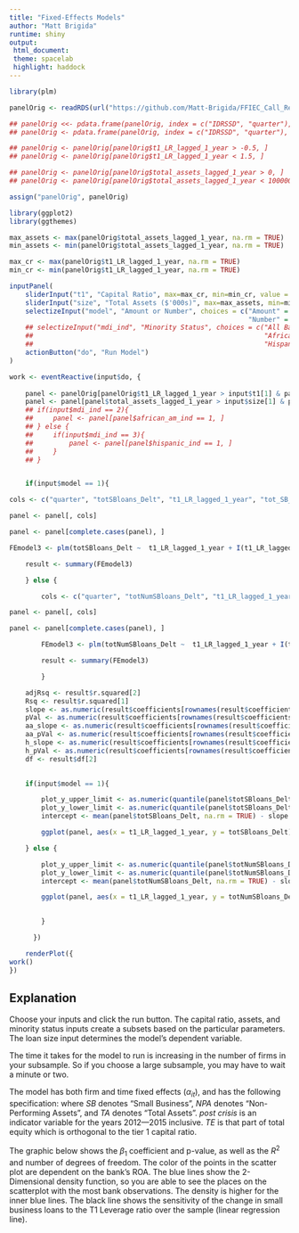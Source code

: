 ```yaml
---
title: "Fixed-Effects Models"
author: "Matt Brigida"
runtime: shiny
output: 
 html_document:
 theme: spacelab
 highlight: haddock
---
```



<!-- read in the data -->
```r
library(plm)

panelOrig <- readRDS(url("https://github.com/Matt-Brigida/FFIEC_Call_Reports/blob/master/querying_data_and_analysis/analyses/panel_data_analysis/full_panel/1_panel_with_full_quarter_date/1_one_panel_all_models/full_panel.rds?raw=true"))

## panelOrig <<- pdata.frame(panelOrig, index = c("IDRSSD", "quarter"), drop.index=TRUE, row.names=TRUE)
## panelOrig <- pdata.frame(panelOrig, index = c("IDRSSD", "quarter"), drop.index=TRUE, row.names=TRUE)

## panelOrig <- panelOrig[panelOrig$t1_LR_lagged_1_year > -0.5, ]
## panelOrig <- panelOrig[panelOrig$t1_LR_lagged_1_year < 1.5, ]

## panelOrig <- panelOrig[panelOrig$total_assets_lagged_1_year > 0, ]
## panelOrig <- panelOrig[panelOrig$total_assets_lagged_1_year < 100000000, ]

assign("panelOrig", panelOrig)
```



```r
library(ggplot2)
library(ggthemes)

max_assets <- max(panelOrig$total_assets_lagged_1_year, na.rm = TRUE)
min_assets <- min(panelOrig$total_assets_lagged_1_year, na.rm = TRUE)

max_cr <- max(panelOrig$t1_LR_lagged_1_year, na.rm = TRUE)
min_cr <- min(panelOrig$t1_LR_lagged_1_year, na.rm = TRUE)

inputPanel(
    sliderInput("t1", "Capital Ratio", max=max_cr, min=min_cr, value = c(.05, .2), step = 0.01),
    sliderInput("size", "Total Assets ($'000s)", max=max_assets, min=min_assets, value = c(1000, 1000000), step = 100),
    selectizeInput("model", "Amount or Number", choices = c("Amount" = 1,
                                                            "Number" = 2)),
    ## selectizeInput("mdi_ind", "Minority Status", choices = c("All Banks" = 1,
    ##                                                          "African-American-Owned" = 2,
    ##                                                          "Hispanic-Owned" = 3)),    
    actionButton("do", "Run Model")
)

work <- eventReactive(input$do, {
    
    panel <- panelOrig[panelOrig$t1_LR_lagged_1_year > input$t1[1] & panelOrig$t1_LR_lagged_1_year < input$t1[2], ]
    panel <- panel[panel$total_assets_lagged_1_year > input$size[1] & panel$total_assets_lagged_1_year < input$size[2], ]
    ## if(input$mdi_ind == 2){
    ##     panel <- panel[panel$african_am_ind == 1, ]
    ## } else {
    ##     if(input$mdi_ind == 3){
    ##         panel <- panel[panel$hispanic_ind == 1, ]
    ##     }
    ## }


    if(input$model == 1){

cols <- c("quarter", "totSBloans_Delt", "t1_LR_lagged_1_year", "tot_SB_loans_TA_lagged_1", "ROA_lagged_1", "NPA_TA_lagged_1", "total_assets_lagged_1_year", "TD_TA_lagged_1", "african_am_ind", "hispanic_ind", "de_novo", "TETA_lagged_1_year", "post_crisis_ind", "fin_crisis_ind")

panel <- panel[, cols]

panel <- panel[complete.cases(panel), ]

FEmodel3 <- plm(totSBloans_Delt ~  t1_LR_lagged_1_year + I(t1_LR_lagged_1_year * african_am_ind) + I(t1_LR_lagged_1_year * hispanic_ind) + TETA_lagged_1_year + tot_SB_loans_TA_lagged_1 + ROA_lagged_1 + NPA_TA_lagged_1 + I(log(panel$total_assets_lagged_1_year)) + TD_TA_lagged_1 + post_crisis_ind + fin_crisis_ind + de_novo + I(log(panel$total_assets_lagged_1_year) * ROA_lagged_1) + I(log(panel$total_assets_lagged_1_year) * NPA_TA_lagged_1), data = panel, model = "within", effect = "individual")

    result <- summary(FEmodel3)

    } else {

        cols <- c("quarter", "totNumSBloans_Delt", "t1_LR_lagged_1_year", "tot_SB_loans_TA_lagged_1", "ROA_lagged_1", "NPA_TA_lagged_1", "total_assets_lagged_1_year", "TD_TA_lagged_1", "african_am_ind", "hispanic_ind", "de_novo", "TETA_lagged_1_year", "post_crisis_ind", "fin_crisis_ind")

panel <- panel[, cols]

panel <- panel[complete.cases(panel), ]

        FEmodel3 <- plm(totNumSBloans_Delt ~  t1_LR_lagged_1_year + I(t1_LR_lagged_1_year * african_am_ind) + I(t1_LR_lagged_1_year * hispanic_ind) + TETA_lagged_1_year + tot_SB_loans_TA_lagged_1 + ROA_lagged_1 + NPA_TA_lagged_1 + I(log(panel$total_assets_lagged_1_year)) + TD_TA_lagged_1 + post_crisis_ind + fin_crisis_ind + de_novo + I(log(panel$total_assets_lagged_1_year) * ROA_lagged_1) + I(log(panel$total_assets_lagged_1_year) * NPA_TA_lagged_1), data = panel, model = "within", effect = "individual")

        result <- summary(FEmodel3)

        }

    adjRsq <- result$r.squared[2]
    Rsq <- result$r.squared[1]
    slope <- as.numeric(result$coefficients[rownames(result$coefficients) == "t1_LR_lagged_1_year",][1])
    pVal <- as.numeric(result$coefficients[rownames(result$coefficients) == "t1_LR_lagged_1_year",][4])
    aa_slope <- as.numeric(result$coefficients[rownames(result$coefficients) == "I(t1_LR_lagged_1_year * african_am_ind)",][1])
    aa_pVal <- as.numeric(result$coefficients[rownames(result$coefficients) == "I(t1_LR_lagged_1_year * african_am_ind)",][4])
    h_slope <- as.numeric(result$coefficients[rownames(result$coefficients) == "I(t1_LR_lagged_1_year * hispanic_ind)",][1])
    h_pVal <- as.numeric(result$coefficients[rownames(result$coefficients) == "I(t1_LR_lagged_1_year * hispanic_ind)",][4])
    df <- result$df[2]
    

    if(input$model == 1){

        plot_y_upper_limit <- as.numeric(quantile(panel$totSBloans_Delt, .85, na.rm = TRUE))
        plot_y_lower_limit <- as.numeric(quantile(panel$totSBloans_Delt, .15, na.rm = TRUE))
        intercept <- mean(panel$totSBloans_Delt, na.rm = TRUE) - slope * mean(panel$t1_LR_lagged_1_year, na.rm = TRUE)

        ggplot(panel, aes(x = t1_LR_lagged_1_year, y = totSBloans_Delt)) + geom_point(aes(colour = ROA_lagged_1)) + scale_colour_gradient(low = "green") + theme_hc(bgcolor = "darkunica") + geom_density_2d() + ylim(plot_y_lower_limit, plot_y_upper_limit) + xlim(-0.15, 1) + labs(title = paste0("Capital Ratio Coef: ", round(slope, 2), " P-value: ", round(pVal, 2), " | AA Ind.", round(aa_slope, 2), " P-value: ", round(aa_pVal, 2), " | His. Ind: ", round(h_slope, 2), " P-value: ", round(h_pVal, 2)), subtitle = paste0("R-sq: ", round(Rsq, 4), "| Adj-R-sq: ", round(adjRsq, 4), "| Deg. Freedom: ", round(df, 0)), x = "T1 Leverage Ratio", y = "Change in SB Loans") + geom_abline(slope = slope, intercept = intercept)#  + theme_solarized()  + scale_colour_hc("darkunica")

    } else {

        plot_y_upper_limit <- as.numeric(quantile(panel$totNumSBloans_Delt, .85, na.rm = TRUE))
        plot_y_lower_limit <- as.numeric(quantile(panel$totNumSBloans_Delt, .15, na.rm = TRUE))
        intercept <- mean(panel$totNumSBloans_Delt, na.rm = TRUE) - slope * mean(panel$t1_LR_lagged_1_year, na.rm = TRUE)

        ggplot(panel, aes(x = t1_LR_lagged_1_year, y = totNumSBloans_Delt)) + geom_point(aes(colour = ROA)) + scale_colour_gradient(low = "green") + theme_hc(bgcolor = "darkunica") + geom_density_2d() + ylim(plot_y_lower_limit, plot_y_upper_limit) + labs(title = paste0("Capital Ratio Coef: ", round(slope, 2), "| P-value: ", round(pVal, 2), " | AA Ind.", round(aa_slope, 2), " P-value: ", round(aa_pVal, 2), " | His. Ind: ", round(h_slope, 2), " P-value: ", round(h_pVal, 2)), subtitle = paste0("R-sq: ", round(Rsq, 4), "| Adj-R-sq: ", round(adjRsq, 4), "| Deg. Freedom: ", round(df, 0)), x = "T1 Leverage Ratio", y = "% Change in Num. SB Loans") + geom_abline(slope = slope, intercept = intercept)#  + theme_solarized()  + scale_colour_hc("darkunica")

        
        }

      })

    renderPlot({
work()
})

```

## Explanation

Choose your inputs and click the run button.  The capital ratio, assets, and minority status inputs create a subsets based on the particular parameters.  The loan size input determines the model's dependent variable.  

The time it takes for the model to run is increasing in the number of firms in your subsample.  So if you choose a large subsample, you may have to wait a minute or two.

The model has both firm and time fixed effects ($\alpha_{it}$), and has the following specification:
\begin{equation}
\% \Delta SB\ Loans = \beta_1 (T1\ Lev.\ Ratio) + \beta_2 \frac{Amt.\ SB\ Loans}{TA} + \beta_3 ROA + \beta_4 \frac{NPA}{TA} + \beta_5 \frac{Deposits}{TA} + \beta_6 log(TA) + \beta_7 (post\ crisis) + \beta_8 (fin.\ crisis) + \beta_9 (TE) + \alpha_{i} + \epsilon_{it}
\end{equation}
where *SB* denotes "Small Business", *NPA* denotes "Non-Performing Assets", and *TA* denotes "Total Assets".  *post crisis* is an indicator variable for the years 2012---2015 inclusive. *TE* is that part of total equity which is orthogonal to the tier 1 capital ratio.  

The graphic below shows the $\beta_1$ coefficient and p-value, as well as the $R^2$ and number of degrees of freedom.  The color of the points in the scatter plot are dependent on the bank's ROA.  The blue lines show the 2-Dimensional density function, so you are able to see the places on the scatterplot with the most bank observations.  The density is higher for the inner blue lines.  The black line shows the sensitivity of the change in small business loans to the T1 Leverage ratio over the sample (linear regression line).
